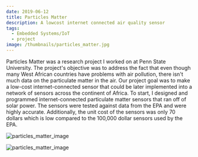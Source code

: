```yaml
---
date: 2019-06-12
title: Particles Matter
description: A lowcost internet connected air quality sensor
tags:
  - Embedded Systems/IoT
  - project
image: /thumbnails/particles_matter.jpg
---
```


Particles Matter was a research project I worked on at Penn State University. The project's objective was to address the fact that even though many West African countries have problems with air pollution, there isn't much data on the particulate matter in the air. Our project goal was to make a low-cost internet-connected sensor that could be later implemented into a network of sensors across the continent of Africa. To start, I designed and programmed internet-connected particulate matter sensors that ran off of solar power. The sensors were tested against data from the EPA and were highly accurate. Additionally, the unit cost of the sensors was only 70 dollars which is low compared to the 100,000 dollar sensors used by the EPA.

![particles_matter_image](./particles_matter.jpg)

![particles_matter_image](./presentation.jpg)
